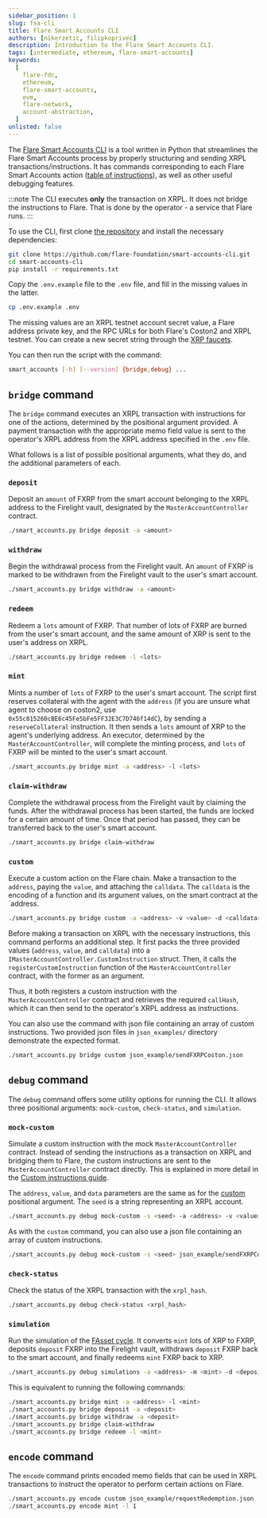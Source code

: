 ```yaml
---
sidebar_position: 1
slug: fsa-cli
title: Flare Smart Accounts CLI
authors: [nikerzetic, filipkoprivec]
description: Introduction to the Flare Smart Accounts CLI.
tags: [intermediate, ethereum, flare-smart-accounts]
keywords:
  [
    flare-fdc,
    ethereum,
    flare-smart-accounts,
    evm,
    flare-network,
    account-abstraction,
  ]
unlisted: false
---
```



The [Flare Smart Accounts CLI](https://github.com/flare-foundation/smart-accounts-cli) is a tool written in Python that streamlines the Flare Smart Accounts process by properly structuring and sending XRPL transactions/instructions.
It has commands corresponding to each Flare Smart Accounts action ([table of instructions](/smart-accounts/overview#1-instructions-on-xrpl)), as well as other useful debugging features.

:::note
The CLI executes **only** the transaction on XRPL.
It does not bridge the instructions to Flare.
That is done by the operator - a service that Flare runs.
:::

To use the CLI, first clone [the repository](https://github.com/flare-foundation/smart-accounts-cli) and install the necessary dependencies:

```sh
git clone https://github.com/flare-foundation/smart-accounts-cli.git
cd smart-accounts-cli
pip install -r requirements.txt
```

Copy the `.env.example` file to the `.env` file, and fill in the missing values in the latter.

```sh
cp .env.example .env
```

The missing values are an XRPL testnet account secret value, a Flare address private key, and the RPC URLs for both Flare's Coston2 and XRPL testnet.
You can create a new secret string through the [XRP faucets](https://xrpl.org/resources/dev-tools/xrp-faucets).

You can then run the script with the command:

```sh
smart_accounts [-h] [--version] {bridge,debug} ...
```

## `bridge` command

The `bridge` command executes an XRPL transaction with instructions for one of the actions, determined by the positional argument provided.
A payment transaction with the appropriate memo field value is sent to the operator's XRPL address from the XRPL address specified in the `.env` file.

What follows is a list of possible positional arguments, what they do, and the additional parameters of each.

### `deposit`

Deposit an `amount` of FXRP from the smart account belonging to the XRPL address to the Firelight vault, designated by the `MasterAccountController` contract.

```sh
./smart_accounts.py bridge deposit -a <amount>
```

### `withdraw`

Begin the withdrawal process from the Firelight vault.
An `amount` of FXRP is marked to be withdrawn from the Firelight vault to the user's smart account.

```sh
./smart_accounts.py bridge withdraw -a <amount>
```

### `redeem`

Redeem a `lots` amount of FXRP.
That number of lots of FXRP are burned from the user's smart account, and the same amount of XRP is sent to the user's address on XRPL.

```sh
./smart_accounts.py bridge redeem -l <lots>
```

### `mint`

Mints a number of `lots` of FXRP to the user's smart account.
The script first reserves collateral with the agent with the `address` (if you are unsure what agent to choose on coston2, use `0x55c815260cBE6c45Fe5bFe5FF32E3C7D746f14dC`), by sending a `reserveCollateral` instruction.
It then sends a `lots` amount of XRP to the agent's underlying address.
An executor, determined by the `MasterAccountController`, will complete the minting process, and `lots` of FXRP will be minted to the user's smart account.

```sh
./smart_accounts.py bridge mint -a <address> -l <lots>
```

### `claim-withdraw`

Complete the withdrawal process from the Firelight vault by claiming the funds.
After the withdrawal process has been started, the funds are locked for a certain amount of time.
Once that period has passed, they can be transferred back to the user's smart account.

```sh
./smart_accounts.py bridge claim-withdraw
```

### `custom`

Execute a custom action on the Flare chain.
Make a transaction to the `address`, paying the `value`, and attaching the `calldata`.
The `calldata` is the encoding of a function and its argument values, on the smart contract at the `address.

```sh
./smart_accounts.py bridge custom -a <address> -v <value> -d <calldata>
```

Before making a transaction on XRPL with the necessary instructions, this command performs an additional step.
It first packs the three provided values (`address`, `value`, and `calldata`) into a `IMasterAccountController.CustomInstruction` struct.
Then, it calls the `registerCustomInstruction` function of the `MasterAccountController` contract, with the former as an argument.

Thus, it both registers a custom instruction with the `MasterAccountController` contract and retrieves the required `callHash`, which it can then send to the operator's XRPL address as instructions.

You can also use the command with json file containing an array of custom instructions.
Two provided json files in `json_examples/` directory demonstrate the expected format.

```sh
./smart_accounts.py bridge custom json_example/sendFXRPCoston.json
```

## `debug` command

The `debug` command offers some utility options for running the CLI.
It allows three positional arguments: `mock-custom`, `check-status`, and `simulation`.

### `mock-custom`

Simulate a custom instruction with the mock `MasterAccountController` contract.
Instead of sending the instructions as a transaction on XRPL and bridging them to Flare, the custom instructions are sent to the `MasterAccountController` contract directly.
This is explained in more detail in the [Custom instructions guide](/smart-accounts/guides/custom-instruction).

The `address`, `value`, and `data` parameters are the same as for the [custom](/smart-accounts/guides/fsa-cli#custom) positional argument.
The `seed` is a string representing an XRPL account.

```sh
./smart_accounts.py debug mock-custom -s <seed> -a <address> -v <value> -d <calldata>
```

As with the `custom` command, you can also use a json file containing an array of custom instructions.

```sh
./smart_accounts.py debug mock-custom -s <seed> json_example/sendFXRPCoston.json
```

### `check-status`

Check the status of the XRPL transaction with the `xrpl_hash`.

```sh
./smart_accounts.py debug check-status <xrpl_hash>
```

### `simulation`

Run the simulation of the [FAsset cycle](/smart-accounts/guides/fassets-cycle).
It converts `mint` lots of XRP to FXRP, deposits `deposit` FXRP into the Firelight vault, withdraws `deposit` FXRP back to the smart account, and finally redeems `mint` FXRP back to XRP.

```sh
./smart_accounts.py debug simulations -a <address> -m <mint> -d <deposit>
```

This is equivalent to running the following commands:

```sh
./smart_accounts.py bridge mint -a <address> -l <mint>
./smart_accounts.py bridge deposit -a <deposit>
./smart_accounts.py bridge withdraw -a <deposit>
./smart_accounts.py bridge claim-withdraw
./smart_accounts.py bridge redeem -l <mint>
```

## `encode` command

The `encode` command prints encoded memo fields that can be used in XRPL transactions to instruct the operator to perform certain actions on Flare.

```sh
./smart_accounts.py encode custom json_example/requestRedemption.json
./smart_accounts.py encode mint -l 1
```
